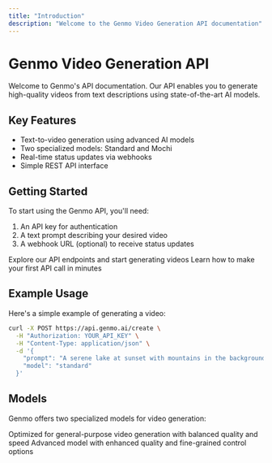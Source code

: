 ```yaml
---
title: "Introduction"
description: "Welcome to the Genmo Video Generation API documentation"
---
```


# Genmo Video Generation API

Welcome to Genmo's API documentation. Our API enables you to generate high-quality videos from text descriptions using state-of-the-art AI models.

## Key Features

- Text-to-video generation using advanced AI models
- Two specialized models: Standard and Mochi
- Real-time status updates via webhooks
- Simple REST API interface

## Getting Started

To start using the Genmo API, you'll need:

1. An API key for authentication
2. A text prompt describing your desired video
3. A webhook URL (optional) to receive status updates

<CardGroup cols={2}>
  <Card title="API Reference" icon="code" href="/api-reference">
    Explore our API endpoints and start generating videos
  </Card>
  <Card title="Quickstart Guide" icon="rocket" href="/quickstart">
    Learn how to make your first API call in minutes
  </Card>
</CardGroup>

## Example Usage

Here's a simple example of generating a video:

```bash
curl -X POST https://api.genmo.ai/create \
  -H "Authorization: YOUR_API_KEY" \
  -H "Content-Type: application/json" \
  -d '{
    "prompt": "A serene lake at sunset with mountains in the background",
    "model": "standard"
  }'
```

## Models

Genmo offers two specialized models for video generation:

<CardGroup cols={2}>
  <Card title="Standard" icon="video">
    Optimized for general-purpose video generation with balanced quality and
    speed
  </Card>
  <Card title="Mochi" icon="wand-magic-sparkles">
    Advanced model with enhanced quality and fine-grained control options
  </Card>
</CardGroup>
